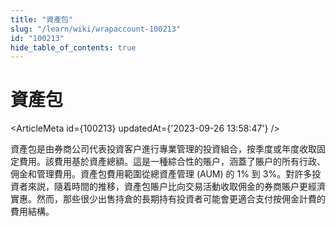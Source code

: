 ```yaml
---
title: "資產包"
slug: "/learn/wiki/wrapaccount-100213"
id: "100213"
hide_table_of_contents: true
---
```



# 資產包

<ArticleMeta id={100213} updatedAt={'2023-09-26 13:58:47'} />
<div className='border-solid border-b border-t-0 my-4 border-[var(--ifm-color-gray-300)]' />

資產包是由券商公司代表投資客户進行專業管理的投資組合，按季度或年度收取固定費用。該費用基於資產總額。這是一種綜合性的賬户，涵蓋了賬户的所有行政、佣金和管理費用。資產包費用範圍從總資產管理 (AUM) 的 1% 到 3%。對許多投資者來説，隨着時間的推移，資產包賬户比向交易活動收取佣金的券商賬户更經濟實惠。然而，那些很少出售持倉的長期持有投資者可能會更適合支付按佣金計費的費用結構。
